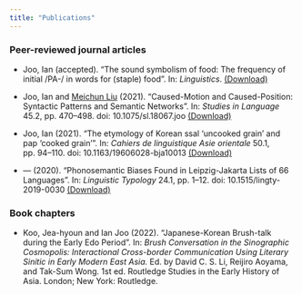 ```yaml
---
title: "Publications"
---
```


<h3>Peer-reviewed journal articles</h3>

* Joo, Ian (accepted). “The sound symbolism of food: The frequency of initial /PA-/ in words for
(staple) food”. In: <em>Linguistics</em>. [(Download)](PA.pdf)

* Joo, Ian and [Meichun Liu](https://orcid.org/0000-0001-9471-7181) (2021). “Caused-Motion and Caused-Position: Syntactic Patterns and Semantic Networks”. In: <em>Studies in Language</em> 45.2, pp. 470–498. doi: 10.1075/sl.18067.joo [(Download)](caused.pdf)

* Joo, Ian (2021). “The etymology of Korean ssal ‘uncooked grain’ and pap ‘cooked grain’”. In: <em>Cahiers de linguistique Asie orientale</em> 50.1, pp. 94–110. doi: 10.1163/19606028-bja10013 [(Download)](grain_preprint.pdf)

* — (2020). “Phonosemantic Biases Found in Leipzig-Jakarta Lists of 66 Languages”. In: <em>Linguistic Typology</em> 24.1, pp. 1–12. doi: 10.1515/lingty-2019-0030 [(Download)](joo2020.pdf)

<h3>Book chapters</h3>

* Koo, Jea-hyoun and Ian Joo (2022). “Japanese-Korean Brush-talk during the Early Edo Period”. In: <em>Brush Conversation in the Sinographic Cosmopolis: Interactional Cross-border Communication Using Literary Sinitic in Early Modern East Asia.</em> Ed. by David C. S. Li, Reijiro Aoyama, and Tak-Sum Wong. 1st ed. Routledge Studies in the Early History of Asia. London; New York: Routledge.